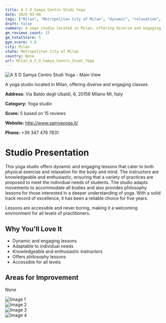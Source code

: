 ```yaml
---
title: A S D Samya Centro Studi Yoga
date: 2025-03-08
tags: ["Milan", "Metropolitan City of Milan", "dynamic", "relaxation", "philosophy", "welcoming", "accessible", "Milan"]  
draft: false
summary: A yoga studio located in Milan, offering diverse and engaging classes.
gm_reviews_count: 15
gm_totalScore: 5
gym_score: 3.8
city: Milan
state: Metropolitan City of Milan
country: None
url: Milan_A_S_D_Samya_Centro_Studi_Yoga
---
```


<div className="aspect-[16/9] relative my-8">
  <img 
    src="https://lh5.googleusercontent.com/p/AF1QipP6A08EoQ-NMj1bDrtZEQGqldZDbcjjWSV1IiNj=w1920-h1080-k-no"
    alt="A S D Samya Centro Studi Yoga - Main View"
    className="object-cover absolute inset-0 w-full h-full rounded-lg"
  />
</div>

A yoga studio located in Milan, offering diverse and engaging classes.

**Address:** Via Baldo degli Ubaldi, 6, 20156 Milano MI, Italy

**Category:** Yoga studio

**Score:** 5 based on 15 reviews

**Website:** http://www.samyayoga.it/

**Phone:** +39 347 476 7831

# Studio Presentation

This yoga studio offers dynamic and engaging lessons that cater to both physical exercise and relaxation for the body and mind. The instructors are knowledgeable and enthusiastic, ensuring that a variety of practices are proposed to meet the individual needs of students. The studio adapts movements to accommodate all bodies and also provides philosophy lessons for those interested in a deeper understanding of yoga. With a solid track record of excellence, it has been a reliable choice for five years.

Lessons are accessible and never boring, making it a welcoming environment for all levels of practitioners.

## Why You'll Love It

- Dynamic and engaging lessons
- Adaptable to individual needs
- Knowledgeable and enthusiastic instructors
- Offers philosophy lessons
- Accessible for all levels

## Areas for Improvement

None

<div className="grid grid-cols-1 xl:grid-cols-2 gap-4 my-8">
<div className="aspect-[4/3] relative"><img src="https://lh5.googleusercontent.com/p/AF1QipO7MZu1sntnnHKdtbv4FNjgf5lJKieRto2-X78V=w1920-h1080-k-no" alt="Image 1" className="object-cover absolute inset-0 w-full h-full rounded-lg" /></div>
<div className="aspect-[4/3] relative"><img src="https://lh5.googleusercontent.com/p/AF1QipMtzi5pMa2upSmYrdfVcbP9XG-_i7VZYxmaaFSp=w1920-h1080-k-no" alt="Image 2" className="object-cover absolute inset-0 w-full h-full rounded-lg" /></div>
<div className="aspect-[4/3] relative"><img src="https://streetviewpixels-pa.googleapis.com/v1/thumbnail?panoid=c0V9qsRZNKSw3TzGrpPrLg&cb_client=maps_sv.tactile.gps&w=203&h=100&yaw=151.93245&pitch=0&thumbfov=100" alt="Image 3" className="object-cover absolute inset-0 w-full h-full rounded-lg" /></div>
<div className="aspect-[4/3] relative"><img src="https://lh5.googleusercontent.com/p/AF1QipP6A08EoQ-NMj1bDrtZEQGqldZDbcjjWSV1IiNj=w1920-h1080-k-no" alt="Image 4" className="object-cover absolute inset-0 w-full h-full rounded-lg" /></div>
</div>